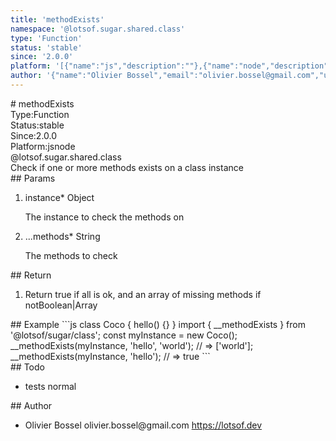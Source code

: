```yaml
---
title: 'methodExists'
namespace: '@lotsof.sugar.shared.class'
type: 'Function'
status: 'stable'
since: '2.0.0'
platform: '[{"name":"js","description":""},{"name":"node","description":""}]'
author: '{"name":"Olivier Bossel","email":"olivier.bossel@gmail.com","url":"https://lotsof.dev"}'
---
```

<div class="docmap-mdx">
# methodExists
<div class="_metas">
<div class="_type"><span class="_type-label">Type:</span><span class="_type-value">Function</span></div>
<div class="_status"><span class="_status-label">Status:</span><span class="_status-value -stable">stable</span></div>
<div class="_since"><span class="_since-label">Since:</span><span class="_since-value">2.0.0</span></div>
<div class="_platform"><span class="_platform-label">Platform:</span><span class="_platform-value -js">js</span><span class="_platform-value -node">node</span></div>
</div>
<div class="_namespace">@lotsof.sugar.shared.class</div>
<div class="_description">
Check if one or more methods exists on a class instance
</div>
<div class="_params">
## Params
<ol class="_list">
<li class="_item">
<span class="_name">instance<span class="_required">*</span></span><span class="_default"></span> <span class="_type">Object</span>
<p class="_description">The instance to check the methods on</p>
</li>
<li class="_item">
<span class="_name">...methods<span class="_required">*</span></span><span class="_default"></span> <span class="_type">String</span>
<p class="_description">The methods to check</p>
</li>
</ol>
</div>
<div class="_return">
## Return
<ol class="_list">
<li class="_item">
<span class="_description">Return true if all is ok, and an array of missing methods if not</span><span class="_default"></span><span class="_type">Boolean&vert;Array</span>
</li>
</ol>
</div>
<div class="_examples">
## Example
```js
class Coco {
   hello() {}
}
import { __methodExists } from '@lotsof/sugar/class';
const myInstance = new Coco();
__methodExists(myInstance, 'hello', 'world'); // => ['world'];
__methodExists(myInstance, 'hello'); // => true
```
</div>
<div class="_todo">
## Todo
<ul class="_list">
<li class="_item">
<span class="_description">tests</span>
<span class="_priority -normal">normal</span>
</li>
</ul>
</div>
<div class="_author">
## Author
<ul class="_list">
<li class="_item">
<span class="_name">Olivier Bossel</span>
<span class="_email">olivier.bossel@gmail.com</span>
<a href="https://lotsof.dev" target="_blank" class="_url">https://lotsof.dev</a>
</li>
</ul>
</div>
</div>